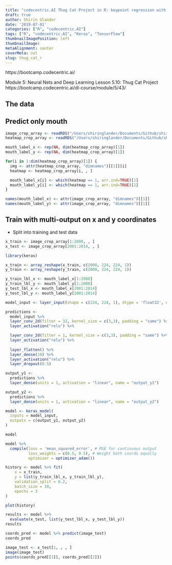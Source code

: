 ```yaml
---
title: "codecentric.AI Thug Cat Project in R: keypoint regression with Keras"
draft: true
author: Shirin Glander
date: '2019-07-01'
categories: ["R", "codecentric.AI"]
tags: ["R", "codecentric.AI", "Keras", "TensorFlow"]
thumbnailImagePosition: left
thumbnailImage: 
metaAlignment: center
coverMeta: out
slug: thug_cat_r
---
```


https://bootcamp.codecentric.ai/

Module 5: Neural Nets and Deep Learning
Lesson 5.10: Thug Cat Project
https://bootcamp.codecentric.ai/dl-course/module/5/43/

## The data

## Predict only mouth

```r
image_crop_array <- readRDS("/Users/shiringlander/Documents/Github/shirinsplayground/data/image_crop_array.rds")
heatmap_crop_array <- readRDS("/Users/shiringlander/Documents/Github/shirinsplayground/data/heatmap_crop_array.rds")
```

```r
mouth_label_x <- rep(NA, dim(heatmap_crop_array)[1])
mouth_label_y <- rep(NA, dim(heatmap_crop_array)[1])

for(i in 1:dim(heatmap_crop_array)[1]) {
  img <- attr(heatmap_crop_array, "dimnames")[[1]][i]
  heatmap <- heatmap_crop_array[i, , ]

  mouth_label_x[i] <- which(heatmap == 1, arr.ind=TRUE)[1]
  mouth_label_y[i] <- which(heatmap == 1, arr.ind=TRUE)[2]
}

names(mouth_label_x) <- attr(image_crop_array, "dimnames")[[1]]
names(mouth_label_y) <- attr(image_crop_array, "dimnames")[[1]]
```

## Train with multi-output on x and y coordinates

- Split into training and test data

```r
x_train <- image_crop_array[1:2000, , ]
x_test <- image_crop_array[2001:2014, , ]
```

```r
library(keras)

x_train <- array_reshape(x_train, c(2000, 224, 224, 1))
y_train <- array_reshape(y_train, c(2000, 224, 224, 1))
```

```r
y_train_lbl_x <- mouth_label_x[1:2000]
y_train_lbl_y <- mouth_label_y[1:2000]
y_test_lbl_x <- mouth_label_x[2001:2014]
y_test_lbl_y <- mouth_label_y[2001:2014]
```

```r
model_input <- layer_input(shape = c(224, 224, 1), dtype = 'float32', name = 'image_input')

predictions <- 
  model_input %>%
  layer_conv_2d(filter = 32, kernel_size = c(3,3), padding = "same") %>%
  layer_activation("relu") %>%

  layer_conv_2d(filter = 1, kernel_size = c(3,3), padding = "same") %>%
  layer_activation("relu") %>%
  
  layer_flatten() %>%
  layer_dense(10) %>%
  layer_activation("relu") %>%
  layer_dropout(0.5)

output_y1 <- 
  predictions %>%
  layer_dense(units = 1, activation = "linear", name = "output_y1")

output_y2 <-
  predictions %>%
  layer_dense(units = 1, activation = "linear", name = "output_y2")

model <- keras_model(
  inputs = model_input,
  outputs = c(output_y1, output_y2)
)

model 
```

```r
model %>%
  compile(loss = 'mean_squared_error', # MSE for continuous output
          loss_weights = c(0.5, 0.5), # Weight both coords equally 
          optimizer = optimizer_adam())
```

```r
history <- model %>% fit(
    x = x_train, 
    y = list(y_train_lbl_x, y_train_lbl_y),
    validation_split = 0.2,
    batch_size = 10,
    epochs = 3
)
```

```r
plot(history)
```

```r
results <- model %>% 
  evaluate(x_test, list(y_test_lbl_x, y_test_lbl_y))
results
```

```r
coords_pred <- model %>% predict(image_test)
coords_pred
```

```r
image_test <- x_test[1, , , ]
image(image_test)
points(coords_pred[[1]], coords_pred[[2]])
```

